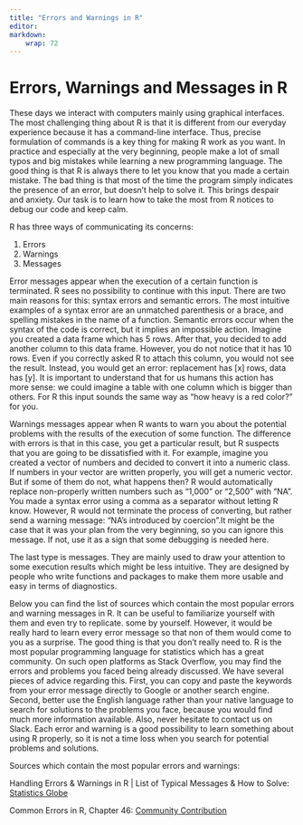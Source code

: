 ```yaml
---
title: "Errors and Warnings in R"
editor: 
markdown: 
    wrap: 72
---
```


# Errors, Warnings and Messages in R

These days we interact with computers mainly using graphical interfaces. The most challenging thing about R is that it is different from our everyday experience because it has a command-line interface. Thus, precise formulation of commands is a key thing for making R work as you want. In practice and especially at the very beginning, people make a lot of small typos and big mistakes while learning a new programming language. The good thing is that R is always there to let you know that you made a certain mistake. The bad thing is that most of the time the program simply indicates the presence of an error, but doesn't help to solve it. This brings despair and anxiety. Our task is to learn how to take the most from R notices to debug our code and keep calm.

R has three ways of communicating its concerns:

1.  Errors
2.  Warnings
3.  Messages

Error messages appear when the execution of a certain function is terminated. R sees no possibility to continue with this input. There are two main reasons for this: syntax errors and semantic errors. The most intuitive examples of a syntax error are an unmatched parenthesis or a brace, and spelling mistakes in the name of a function. Semantic errors occur when the syntax of the code is correct, but it implies an impossible action. Imagine you created a data frame which has 5 rows. After that, you decided to add another column to this data frame. However, you do not notice that it has 10 rows. Even if you correctly asked R to attach this column, you would not see the result. Instead, you would get an error: replacement has \[x\] rows, data has \[y\]. It is important to understand that for us humans this action has more sense: we could imagine a table with one column which is bigger than others. For R this input sounds the same way as "how heavy is a red color?" for you.

Warnings messages appear when R wants to warn you about the potential problems with the results of the execution of some function. The difference with errors is that in this case, you get a particular result, but R suspects that you are going to be dissatisfied with it. For example, imagine you created a vector of numbers and decided to convert it into a numeric class. If numbers in your vector are written properly, you will get a numeric vector. But if some of them do not, what happens then? R would automatically replace non-properly written numbers such as "1,000" or "2,500" with "NA". You made a syntax error using a comma as a separator without letting R know. However, R would not terminate the process of converting, but rather send a warning message: "NA's introduced by coercion".It might be the case that it was your plan from the very beginning, so you can ignore this message. If not, use it as a sign that some debugging is needed here.

The last type is messages. They are mainly used to draw your attention to some execution results which might be less intuitive. They are designed by people who write functions and packages to make them more usable and easy in terms of diagnostics.

Below you can find the list of sources which contain the most popular errors and warning messages in R. It can be useful to familiarize yourself with them and even try to replicate. some by yourself. However, it would be really hard to learn every error message so that non of them would come to you as a surprise. The good thing is that you don't really need to. R is the most popular programming language for statistics which has a great community. On such open platforms as Stack Overflow, you may find the errors and problems you faced being already discussed. We have several pieces of advice regarding this. First, you can copy and paste the keywords from your error message directly to Google or another search engine. Second, better use the English language rather than your native language to search for solutions to the problems you face, because you would find much more information available. Also, never hesitate to contact us on Slack. Each error and warning is a good possibility to learn something about using R properly, so it is not a time loss when you search for potential problems and solutions.

Sources which contain the most popular errors and warnings:

Handling Errors & Warnings in R \| List of Typical Messages & How to Solve: [Statistics Globe](https://statisticsglobe.com/errors-warnings-r)

Common Errors in R, Chapter 46: [Community Contribution](https://jtr13.github.io/cc21/common-errors-in-r.html)
